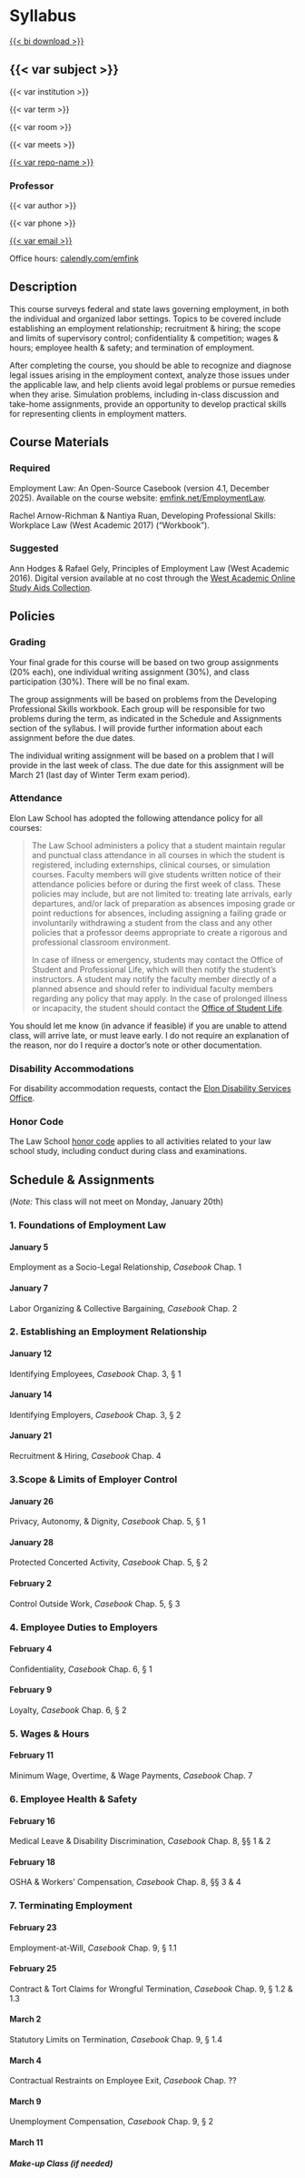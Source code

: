 # Syllabus {.unnumbered}

[{{< bi download >}}]({{< var syllabus-download >}} "Download Syllabus")

::: {.syllabus-header}

## {{< var subject >}} {.unnumbered}

{{< var institution >}}

{{< var term >}}

{{< var room >}}

{{< var meets >}}

[{{< var repo-name >}}]({{< var repo-url >}})

### Professor

{{< var author >}}

{{< var phone >}}

[{{< var email >}}](mailto:{{< var email >}})

Office hours: [[calendly.com/emfink]({{< var appointments >}})]{.mono-font-smaller}

:::

::: {.syllabus}

## Description {.unnumbered}

This course surveys federal and state laws governing employment, in both the individual and organized labor settings. Topics to be covered include establishing an employment relationship; recruitment & hiring; the scope and limits of supervisory control; confidentiality & competition; wages & hours; employee health & safety; and termination of employment. 

After completing the course, you should be able to recognize and diagnose legal issues arising in the employment context, analyze those issues under the applicable law, and help clients avoid legal problems or pursue remedies when they arise. Simulation problems, including in-class discussion and take-home assignments, provide an opportunity to develop practical skills for representing clients in employment matters.

## Course Materials {.unnumbered}

### Required

Employment Law: An Open-Source Casebook (version 4.1, December 2025). Available on the course website: [emfink.net/EmploymentLaw](http://www.emfink.net/EmploymentLaw).  

Rachel Arnow-Richman & Nantiya Ruan, Developing Professional Skills: Workplace Law (West Academic 2017) ("Workbook"). 

### Suggested

Ann Hodges & Rafael Gely, Principles of Employment Law (West Academic 2016). Digital version available at no cost through the [West Academic Online Study Aids Collection](https://subscription.westacademic.com/).

## Policies {.unnumbered}

### Grading

Your final grade for this course will be based on two group assignments (20% each), one individual writing assignment (30%), and class participation (30%). There will be no final exam.

The group assignments will be based on problems from the Developing Professional Skills workbook. Each group will be responsible for two problems during the term, as indicated in the Schedule and Assignments section of the syllabus. I will provide further information about each assignment before the due dates. 

The individual writing assignment will be based on a problem that I will provide in the last week of class. The due date for this assignment will be March 21 (last day of Winter Term exam period). 

### Attendance

Elon Law School has adopted the following attendance policy for all courses:

> The Law School administers a policy that a student maintain regular and punctual class attendance in all courses in which the student is registered, including externships, clinical courses, or simulation courses. Faculty members will give students written notice of their attendance policies before or during the first week of class. These policies may include, but are not limited to: treating late arrivals, early departures, and/or lack of preparation as absences  imposing grade or point reductions for absences, including assigning a failing grade or involuntarily withdrawing a student from the class  and any other policies that a professor deems appropriate to create a rigorous and professional classroom environment.
>  
> In case of illness or emergency, students may contact the Office of Student and Professional Life, which will then notify the student’s instructors. A student may notify the faculty member directly of a planned absence and should refer to individual faculty members regarding any policy that may apply. In the case of prolonged illness or incapacity, the student should contact the [Office of Student Life](https://www.elon.edu/u/law/students/).

You should let me know (in advance if feasible) if you are unable to attend class, will arrive late, or must leave early. I do not require an explanation of the reason, nor do I require a doctor's note or other documentation.

### Disability Accommodations

For disability accommodation requests, contact the [Elon Disability Services Office](https://www.elon.edu/u/academics/koenigsberger-learning-center/disabilities-resources/homepage/graduate-student-resources/).

### Honor Code

The Law School [honor code](https://www.elon.edu/u/law/students/honor-code/) applies to all activities related to your law school study, including conduct during class and examinations.

## Schedule & Assignments {.unnumbered}

(_Note:_ This class will not meet on Monday, January 20th)

### 1\. Foundations of Employment Law

#### January 5

Employment as a Socio-Legal Relationship, _Casebook_ Chap. 1

#### January 7

Labor Organizing & Collective Bargaining, _Casebook_ Chap. 2

### 2\. Establishing an Employment Relationship

#### January 12 

Identifying Employees, _Casebook_ Chap. 3, § 1

#### January 14 

Identifying Employers, _Casebook_ Chap. 3, § 2

#### January 21 

Recruitment & Hiring, _Casebook_ Chap. 4

### 3\.Scope & Limits of Employer Control

#### January 26

Privacy, Autonomy, & Dignity, _Casebook_ Chap. 5, § 1

#### January 28

Protected Concerted Activity, _Casebook_ Chap. 5, § 2

#### February 2 

Control Outside Work, _Casebook_ Chap. 5, § 3

### 4\. Employee Duties to Employers

#### February 4 

Confidentiality, _Casebook_ Chap. 6, § 1

#### February 9 

Loyalty, _Casebook_ Chap. 6, § 2

### 5\. Wages & Hours

#### February 11 

Minimum Wage, Overtime, & Wage Payments, _Casebook_ Chap. 7

### 6\. Employee Health & Safety

#### February 16 

Medical Leave & Disability Discrimination, _Casebook_ Chap. 8, §§ 1 & 2

#### February 18 

OSHA & Workers' Compensation, _Casebook_ Chap. 8, §§ 3 & 4

### 7\. Terminating Employment

#### February 23 

Employment-at-Will, _Casebook_ Chap. 9, § 1.1

#### February 25 

Contract & Tort Claims for Wrongful Termination, _Casebook_ Chap. 9, § 1.2 & 1.3

#### March 2 

Statutory Limits on Termination, _Casebook_ Chap. 9, § 1.4

#### March 4

Contractual Restraints on Employee Exit,  _Casebook_ Chap. ??

#### March 9 

Unemployment Compensation, _Casebook_ Chap. 9, § 2

#### March 11 

##### Make-up Class (if needed)

:::